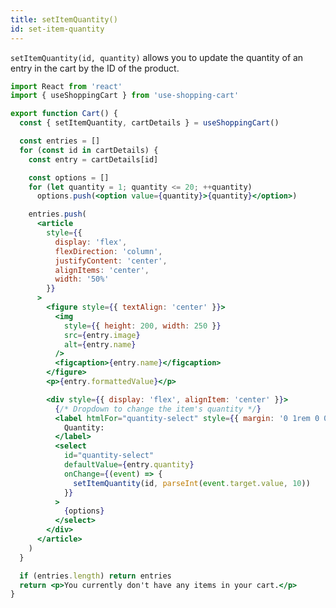 ```yaml
---
title: setItemQuantity()
id: set-item-quantity
---
```



`setItemQuantity(id, quantity)` allows you to update the quantity of an entry in the cart by the ID of the product.

<CartDisplayWrapper>
  <SetItemQuantity />
</CartDisplayWrapper>

```jsx
import React from 'react'
import { useShoppingCart } from 'use-shopping-cart'

export function Cart() {
  const { setItemQuantity, cartDetails } = useShoppingCart()

  const entries = []
  for (const id in cartDetails) {
    const entry = cartDetails[id]

    const options = []
    for (let quantity = 1; quantity <= 20; ++quantity)
      options.push(<option value={quantity}>{quantity}</option>)

    entries.push(
      <article
        style={{
          display: 'flex',
          flexDirection: 'column',
          justifyContent: 'center',
          alignItems: 'center',
          width: '50%'
        }}
      >
        <figure style={{ textAlign: 'center' }}>
          <img
            style={{ height: 200, width: 250 }}
            src={entry.image}
            alt={entry.name}
          />
          <figcaption>{entry.name}</figcaption>
        </figure>
        <p>{entry.formattedValue}</p>

        <div style={{ display: 'flex', alignItem: 'center' }}>
          {/* Dropdown to change the item's quantity */}
          <label htmlFor="quantity-select" style={{ margin: '0 1rem 0 0' }}>
            Quantity:
          </label>
          <select
            id="quantity-select"
            defaultValue={entry.quantity}
            onChange={(event) => {
              setItemQuantity(id, parseInt(event.target.value, 10))
            }}
          >
            {options}
          </select>
        </div>
      </article>
    )
  }

  if (entries.length) return entries
  return <p>You currently don't have any items in your cart.</p>
}
```
